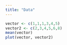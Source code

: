 ```yaml
---
title: "Data"
---
```

```r
vector <- c(1,1,1,3,4,5)
vector2 <- c(2,3,4,5,6,8)
mean(vector)
plot(vector, vector2)
```
